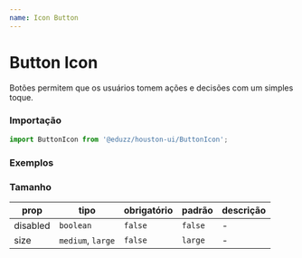 ```yaml
---
name: Icon Button
---
```




# Button Icon

Botões permitem que os usuários tomem ações e decisões com um simples toque.

### Importação

```js
import ButtonIcon from '@eduzz/houston-ui/ButtonIcon';
```

### Exemplos

<Playground>
  <ButtonIcon>
    <InsertEmoticonIcon />
  </ButtonIcon>
  <ButtonIcon disabled>
    <InsertEmoticonIcon />
  </ButtonIcon>
</Playground>

### Tamanho

<Playground>
  <ButtonIcon size='medium'>
    <InsertEmoticonIcon />
  </ButtonIcon>
  <ButtonIcon size='large'>
    <InsertEmoticonIcon />
  </ButtonIcon>
</Playground>

| prop     | tipo              | obrigatório | padrão  | descrição |
| -------- | ----------------- | ----------- | ------- | --------- |
| disabled | `boolean`         | `false`     | `false` | -         |
| size     | `medium`, `large` | `false`     | `large` | -         |
